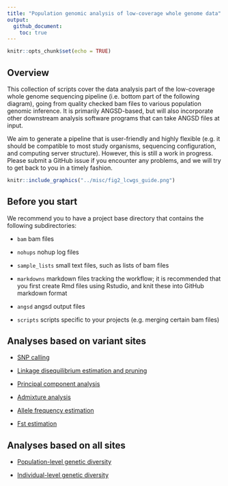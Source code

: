 ```yaml
---
title: "Population genomic analysis of low-coverage whole genome data"
output: 
  github_document:
    toc: true
---
```


```r
knitr::opts_chunk$set(echo = TRUE)
```

## Overview

This collection of scripts cover the data analysis part of the low-coverage whole genome sequencing pipeline (i.e. bottom part of the following diagram), going from quality checked bam files to various population genomic inference. It is primarily ANGSD-based, but will also incorporate other downstream analysis software programs that can take ANGSD files at input. 

We aim to generate a pipeline that is user-friendly and highly flexible (e.g. it should be compatible to most study organisms, sequencing configuration, and computing server structure). However, this is still a work in progress. Please submit a GitHub issue if you encounter any problems, and we will try to get back to you in a timely fashion. 

```r
knitr::include_graphics("../misc/fig2_lcwgs_guide.png")
```


## Before you start

We recommend you to have a project base directory that contains the following subdirectories:

  * `bam` bam files
  
  * `nohups` nohup log files
  
  * `sample_lists` small text files, such as lists of bam files
   
  * `markdowns` markdown files tracking the workflow; it is recommended that you first create Rmd files using Rstudio, and knit these into GitHub markdown format

  * `angsd` angsd output files
  
  * `scripts` scripts specific to your projects (e.g. merging certain bam files)

## Analyses based on variant sites

  * [SNP calling](https://github.com/therkildsen-lab/genomic-data-analysis/blob/master/markdowns/angsd_global_snp_calling.md)
  
  * [Linkage disequilibrium estimation and pruning](https://github.com/therkildsen-lab/genomic-data-analysis/blob/master/markdowns/ld.md)
  
  * [Principal component analysis](https://github.com/therkildsen-lab/genomic-data-analysis/blob/master/markdowns/pca.md)
  
  * [Admixture analysis](https://github.com/therkildsen-lab/genomic-data-analysis/blob/master/markdowns/admixture.md)
  
  * [Allele frequency estimation](https://github.com/therkildsen-lab/genomic-data-analysis/blob/master/markdowns/get_maf_per_pop.md)
  
  * [Fst estimation](https://github.com/therkildsen-lab/genomic-data-analysis/blob/master/markdowns/fst.md)
  
## Analyses based on all sites

  * [Population-level genetic diversity](https://github.com/therkildsen-lab/genomic-data-analysis/blob/master/markdowns/diversity_per_pop.md)
  
  * [Individual-level genetic diversity](https://github.com/therkildsen-lab/genomic-data-analysis/blob/master/markdowns/diversity_per_ind.md)
